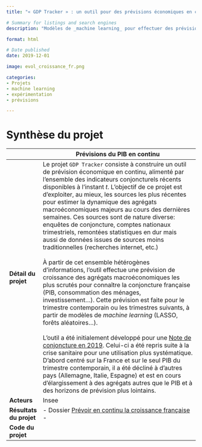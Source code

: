 ```yaml
---
title: "« GDP Tracker » : un outil pour des prévisions économiques en continu"

# Summary for listings and search engines
description: "Modèles de _machine learning_ pour effectuer des prévisions en temps réel (_nowcasting_)  pour alimenter les analyses conjoncturelles de l'Insee"

format: html

# Date published
date: 2019-12-01

image: evol_croissance_fr.png

categories: 
- Projets
- machine learning
- expérimentation
- prévisions

---
```


# Synthèse du projet

|              | Prévisions du PIB en continu                         |
|--------------|------------------------------------------------------------------------------------|
| **Détail du projet**         | Le projet `GDP Tracker` consiste à construire un outil de prévision économique en continu, alimenté par l’ensemble des indicateurs conjoncturels récents disponibles à l’instant _t_. L'objectif de ce projet est d'exploiter, au mieux, les sources les plus récentes pour estimer la dynamique des agrégats macroéconomiques majeurs au cours des dernières semaines.  Ces sources sont de nature diverse: enquêtes de conjoncture, comptes nationaux trimestriels, remontées statistiques en dur mais aussi de données issues de sources moins traditionnelles (recherches internet, etc.) <br> <br> À partir de cet ensemble hétérogènes d’informations, l’outil effectue une prévision de croissance  des agrégats macroéconomiques les plus scrutés pour connaître la conjoncture française (PIB, consommation des ménages, investissement…). Cette prévision est faite pour le trimestre contemporain ou les trimestres suivants, à partir de modèles de _machine learning_ (LASSO, forêts aléatoires…). <br> <br> L’outil a été initialement développé pour une [Note de conjoncture en 2019](https://www.insee.fr/fr/statistiques/fichier/4268833/122019_ndc.pdf). Celui-ci a été repris suite à la crise sanitaire pour une utilisation plus systématique. D’abord centré sur la France et sur le seul PIB du trimestre contemporain, il a été décliné à d’autres pays (Allemagne, Italie, Espagne) et est en cours  d’élargissement à des agrégats autres que le PIB et à des horizons de prévision plus lointains.         |
| **Acteurs**                  |  Insee         |
| **Résultats du projet**      | - Dossier [Prévoir en continu la croissance française](https://www.insee.fr/fr/statistiques/4268739?sommaire=4268833)  <br> -         |
| **Code du projet**           |     |
